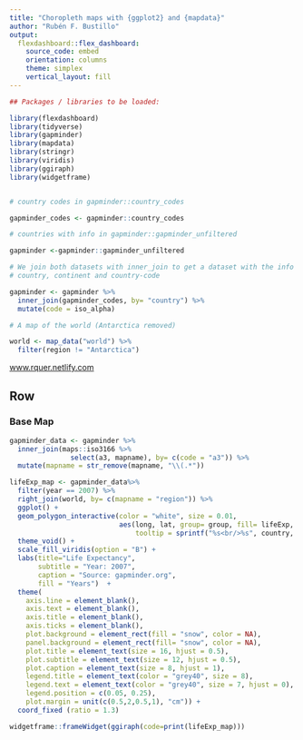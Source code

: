 ```yaml
---
title: "Choropleth maps with {ggplot2} and {mapdata}"
author: "Rubén F. Bustillo"
output: 
  flexdashboard::flex_dashboard:
    source_code: embed
    orientation: columns
    theme: simplex
    vertical_layout: fill
---
```



```r

## Packages / libraries to be loaded: 

library(flexdashboard)
library(tidyverse)
library(gapminder)
library(mapdata)
library(stringr)
library(viridis)
library(ggiraph)
library(widgetframe)


# country codes in gapminder::country_codes

gapminder_codes <- gapminder::country_codes

# countries with info in gapminder::gapminder_unfiltered

gapminder <-gapminder::gapminder_unfiltered

# We join both datasets with inner_join to get a dataset with the info by 
# country, continent and country-code

gapminder <- gapminder %>%
  inner_join(gapminder_codes, by= "country") %>%
  mutate(code = iso_alpha)

# A map of the world (Antarctica removed)

world <- map_data("world") %>%
  filter(region != "Antarctica")

```

[www.rquer.netlify.com](https://rquer.netlify.com/)



Row {.tabset .tabset-fade}
-------------------------------------------------------------

### Base Map


```r

gapminder_data <- gapminder %>%
  inner_join(maps::iso3166 %>%
               select(a3, mapname), by= c(code = "a3")) %>%
  mutate(mapname = str_remove(mapname, "\\(.*"))

lifeExp_map <- gapminder_data%>%
  filter(year == 2007) %>%
  right_join(world, by= c(mapname = "region")) %>%
  ggplot() +
  geom_polygon_interactive(color = "white", size = 0.01, 
                           aes(long, lat, group= group, fill= lifeExp,
                               tooltip = sprintf("%s<br/>%s", country, lifeExp))) +
  theme_void() +
  scale_fill_viridis(option = "B") +
  labs(title="Life Expectancy",
       subtitle = "Year: 2007",
       caption = "Source: gapminder.org",
       fill = "Years")  +
  theme(
    axis.line = element_blank(),
    axis.text = element_blank(),
    axis.title = element_blank(),
    axis.ticks = element_blank(),
    plot.background = element_rect(fill = "snow", color = NA),
    panel.background = element_rect(fill= "snow", color = NA),
    plot.title = element_text(size = 16, hjust = 0.5),
    plot.subtitle = element_text(size = 12, hjust = 0.5),
    plot.caption = element_text(size = 8, hjust = 1),
    legend.title = element_text(color = "grey40", size = 8),
    legend.text = element_text(color = "grey40", size = 7, hjust = 0),
    legend.position = c(0.05, 0.25),
    plot.margin = unit(c(0.5,2,0.5,1), "cm")) +
  coord_fixed (ratio = 1.3)

widgetframe::frameWidget(ggiraph(code=print(lifeExp_map)))


```

